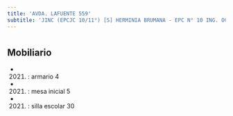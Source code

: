 ```yaml
---
title: 'AVDA. LAFUENTE 559'
subtitle: 'JINC (EPCJC 10/11°) [S] HERMINIA BRUMANA - EPC N° 10 ING. OCTAVIO S. PICO - CECIE N° 11'
---
```


#


## Mobiliario

*  (2021) : armario 4 

*  (2021) : mesa inicial 5 

*  (2021) : silla escolar 30 



